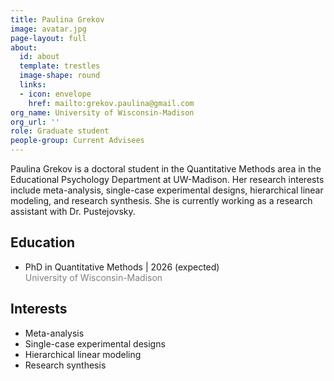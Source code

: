 ```yaml
---
title: Paulina Grekov
image: avatar.jpg
page-layout: full
about:
  id: about
  template: trestles
  image-shape: round
  links:
  - icon: envelope
    href: mailto:grekov.paulina@gmail.com
org_name: University of Wisconsin-Madison
org_url: ''
role: Graduate student
people-group: Current Advisees
---
```


:::::{#about}

Paulina Grekov is a doctoral student in the Quantitative Methods area in the Educational Psychology Department at UW-Madison. Her research interests include meta-analysis, single-case experimental designs, hierarchical linear modeling, and research synthesis. She is currently working as a research assistant with Dr. Pustejovsky. 

::::{.grid}

::: {.g-col-6}

## Education

- PhD in Quantitative Methods | 2026 (expected) <br> [University of Wisconsin-Madison]{style='color:gray;'}

:::

::: {.g-col-6}

## Interests

- Meta-analysis
- Single-case experimental designs
- Hierarchical linear modeling
- Research synthesis

:::

::::

:::::

:::::{#publications}
:::::
